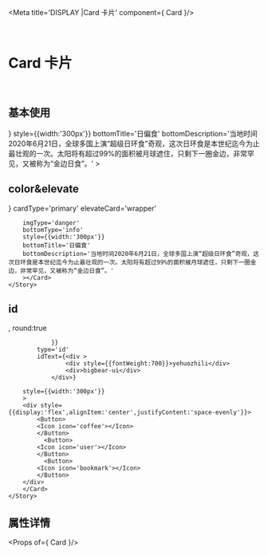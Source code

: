 
<Meta title='DISPLAY |Card 卡片' component={ Card }/>

<br/>

# Card 卡片
<br/>

## 基本使用

<Preview>
    <Story name='default'>
        <Card 
        img={<img 
        src='http://n.sinaimg.cn/tech/5_img/upload/598c9e2d/153/w572h381/20200622/af00-ivffpct3576810.jpg'> 
        </img>}
        style={{width:'300px'}}
        bottomTitle='日偏食'
        bottomDescription='当地时间2020年6月21日，全球多国上演“超级日环食”奇观，这次日环食是本世纪迄今为止最壮观的一次。太阳将有超过99%的面积被月球遮住，只剩下一圈金边，非常罕见，又被称为“金边日食”。'
        ></Card>
    </Story>
</Preview>

## color&elevate

<Preview>
    <Story name='default2'>
        <Card 
        img={<img 
        src='http://n.sinaimg.cn/tech/5_img/upload/598c9e2d/153/w572h381/20200622/af00-ivffpct3576810.jpg'> 
        </img>}
        cardType='primary'
        elevateCard='wrapper'
      
        imgType='danger'
        bottomType='info'
        style={{width:'300px'}}
        bottomTitle='日偏食'
        bottomDescription='当地时间2020年6月21日，全球多国上演“超级日环食”奇观，这次日环食是本世纪迄今为止最壮观的一次。太阳将有超过99%的面积被月球遮住，只剩下一圈金边，非常罕见，又被称为“金边日食”。'
        ></Card>
    </Story>
</Preview>

## id

<Preview>
    <Story name='default3'>
        <Card 
            avatarProps={{
                children:<img src="https://zos.alipayobjects.com/rmsportal/ODTLcjxAfvqbxHnVXCYX.png"/>,
                round:true
                
                }}
            type='id'
            idText={<div >
                    <div style={{fontWeight:700}}>yehuozhili</div>
                    <div>bigbear-ui</div>
                </div>}
       
        style={{width:'300px'}}
        >
        <div style={{display:'flex',alignItem:'center',justifyContent:'space-evenly'}}>
            <Button>
            <Icon icon='coffee'></Icon>
            </Button>
              <Button>
            <Icon icon='user'></Icon>
            </Button>
              <Button>
            <Icon icon='bookmark'></Icon>
            </Button>
        </div>
        </Card>
    </Story>
</Preview>



## 属性详情

<Props of={ Card }/>